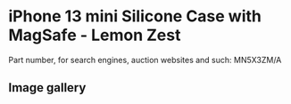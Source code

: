 # iPhone 13 mini Silicone Case with MagSafe - Lemon Zest

Part number, for search engines, auction websites and such: MN5X3ZM/A

## Image gallery

<div style={{ width: "768px" }}>
  <GalleryComponent
    images={[
      {
        original: "/everysource/MN5X3",
        thumbnail: "/everypreview/MN5X3",
      },
      {
        original: "/everysource/MN5X3_AV1",
        thumbnail: "/everypreview/MN5X3_AV1",
      },
      {
        original: "/everysource/MN5X3_AV2",
        thumbnail: "/everypreview/MN5X3_AV2",
      },
      {
        original: "/everysource/MN5X3_AV3",
        thumbnail: "/everypreview/MN5X3_AV3",
      },
      {
        original: "/everysource/MN5X3_AV4",
        thumbnail: "/everypreview/MN5X3_AV4",
      },
      {
        original: "/everysource/MN5X3_AV5",
        thumbnail: "/everypreview/MN5X3_AV5",
      }
    ]}
  />
</div>